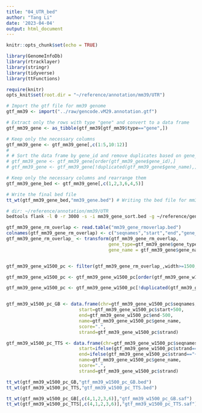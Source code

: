 ```yaml
---
title: "04_UTR_bed"
author: "Tang Li"
date: '2023-04-04'
output: html_document
---
```


```r
knitr::opts_chunk$set(echo = TRUE)

library(GenomeInfoDb)
library(rtracklayer)
library(stringr)
library(tidyverse)
library(ttFunctions)

require(knitr)
opts_knit$set(root.dir = "~/reference/annotation/mm39/UTR")
```

```r

# Import the gtf file for mm39 genome
gtf_mm39 <- import("../raw/gencode.vM29.annotation.gtf")

# Extract only the rows with type "gene" and convert to a data frame
gtf_mm39_gene <- as_tibble(gtf_mm39[gtf_mm39$type=="gene",])

# Keep only the necessary columns
gtf_mm39_gene <- gtf_mm39_gene[,c(1:5,10:12)]
# 
# # Sort the data frame by gene_id and remove duplicates based on gene_name
# gtf_mm39_gene <- gtf_mm39_gene[order(gtf_mm39_gene$gene_id),]
# gtf_mm39_gene <- gtf_mm39_gene[!duplicated(gtf_mm39_gene$gene_name),]

# Keep only the necessary columns and rearrange them
gtf_mm39_gene_bed <- gtf_mm39_gene[,c(1,2,3,6,4,5)]

# Write the final bed file
tt_wt(gtf_mm39_gene_bed,"mm39_gene.bed") # Writing the bed file for mm39 genome
```

```bash
# dir: ~/reference/annotation/mm39/UTR
bedtools flank -l 0 -r 3000 -s -i mm39_gene_sort.bed -g ~/reference/genome/mm/GRCm39.genome.fa.fai | bedtools subtract -A -a mm39_gene_sort.bed -b - > mm39_gene_rmoverlap.bed
```

```r

gtf_mm39_gene_rm_overlap <- read.table("mm39_gene_rmoverlap.bed")
colnames(gtf_mm39_gene_rm_overlap) <- c("seqnames","start","end","gene_id","width","strand")
gtf_mm39_gene_rm_overlap_ <- transform(gtf_mm39_gene_rm_overlap,
                                      gene_type=gtf_mm39_gene$gene_type[match(gtf_mm39_gene_rm_overlap$gene_id,gtf_mm39_gene$gene_id)],
                                      gene_name = gtf_mm39_gene$gene_name[match(gtf_mm39_gene_rm_overlap$gene_id,gtf_mm39_gene$gene_id)])


gtf_mm39_gene_w1500_pc <- filter(gtf_mm39_gene_rm_overlap_,width>=1500,gene_type=="protein_coding")

gtf_mm39_gene_w1500_pc <- gtf_mm39_gene_w1500_pc[order(gtf_mm39_gene_w1500_pc$gene_id),]

gtf_mm39_gene_w1500_pc <- gtf_mm39_gene_w1500_pc[!duplicated(gtf_mm39_gene_w1500_pc$gene_name),]


gtf_mm39_w1500_pc_GB <- data.frame(chr=gtf_mm39_gene_w1500_pc$seqnames,
                           start=gtf_mm39_gene_w1500_pc$start+500,
                           end=gtf_mm39_gene_w1500_pc$end-500,
                           name=gtf_mm39_gene_w1500_pc$gene_name,
                           score=".",
                           strand=gtf_mm39_gene_w1500_pc$strand)

gtf_mm39_w1500_pc_TTS <- data.frame(chr=gtf_mm39_gene_w1500_pc$seqnames,
                           start=ifelse(gtf_mm39_gene_w1500_pc$strand=="+",gtf_mm39_gene_w1500_pc$end+500,gtf_mm39_gene_w1500_pc$start-2000),
                           end=ifelse(gtf_mm39_gene_w1500_pc$strand=="+",gtf_mm39_gene_w1500_pc$end+2000,gtf_mm39_gene_w1500_pc$start-500),
                           name=gtf_mm39_gene_w1500_pc$gene_name,
                           score=".",
                           strand=gtf_mm39_gene_w1500_pc$strand)

tt_wt(gtf_mm39_w1500_pc_GB,"gtf_mm39_w1500_pc_GB.bed")
tt_wt(gtf_mm39_w1500_pc_TTS,"gtf_mm39_w1500_pc_TTS.bed")

tt_wt(gtf_mm39_w1500_pc_GB[,c(4,1,2,3,6)],"gtf_mm39_w1500_pc_GB.saf")
tt_wt(gtf_mm39_w1500_pc_TTS[,c(4,1,2,3,6)],"gtf_mm39_w1500_pc_TTS.saf")

```
